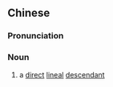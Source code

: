 {{also|世孙}}
==Chinese==
{{zh-forms|s=世孙}}

===Pronunciation===
{{zh-pron
|m=shìsūn
|cat=n
}}

===Noun===
{{zh-noun}}

# {{lb|zh|literary}} a [[direct]] [[lineal]] [[descendant]]